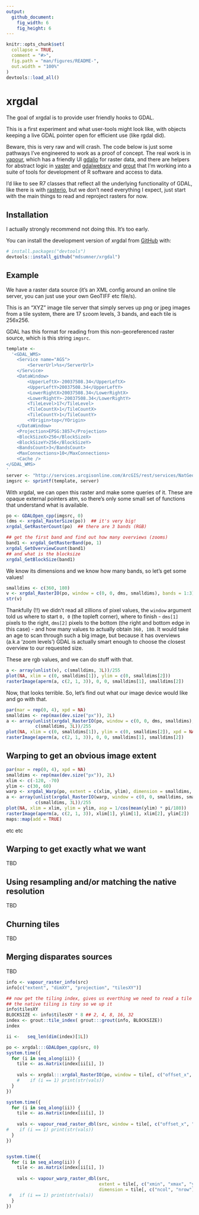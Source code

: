 ```yaml
---
output:
  github_document:
    fig_width: 6
    fig_height: 6
---
```


<!-- README.md is generated from README.Rmd. Please edit that file -->

```r
knitr::opts_chunk$set(
  collapse = TRUE,
  comment = "#>",
  fig.path = "man/figures/README-",
  out.width = "100%"
)
devtools::load_all()
```

# xrgdal

<!-- badges: start -->
<!-- badges: end -->

The goal of xrgdal is to provide user friendly hooks to GDAL. 

This is a first experiment and what user-tools might look like, with objects keeping a live GDAL pointer open for efficient use (like rgdal did). 

Beware, this is very raw and will crash. The code below is just some pathways
I've engineered to work as a proof of concept. The real work is in
[vapour](https://github.com/hypertidy/vapour), which has a friendly UI
[gdalio](https://github.com/hypertidy/gdalio) for raster data, and there are
helpers for abstract logic in [vaster](https://github.com/hypertidy/vaster) and
[gdalwebsrv](https://github.com/hypertidy/gdalwebsrv) and
[grout](https://github.com/hypertidy/grout) that I'm working into a suite of
tools for development of R software and access to data.


I'd like to see R7 classes that reflect all the underlying functionality of GDAL, like there is with [rasterio](https://rasterio.readthedocs.io/), but we don't need everything I expect, just start with the main things to read and reproject rasters for now. 

## Installation

I actually strongly recommend not doing this. It's too early.  

You can install the development version of xrgdal from [GitHub](https://github.com/) with:

``` r
# install.packages("devtools")
devtools::install_github("mdsumner/xrgdal")
```

## Example

We have a raster data source (it's an XML config around an online tile server, you can just use your own GeoTIFF etc file/s).

This is an "XYZ" image tile server that simply serves up png or jpeg images from
a tile system, there are 17 `$z`oom levels, 3 bands, and each tile is 256x256.

GDAL has this format for reading from this non-georeferenced raster source,
which is this string `imgsrc`.

```r

template <- 
  '<GDAL_WMS>
    <Service name="AGS">
        <ServerUrl>%s</ServerUrl>
    </Service>
    <DataWindow>
        <UpperLeftX>-20037508.34</UpperLeftX>
        <UpperLeftY>20037508.34</UpperLeftY>
        <LowerRightX>20037508.34</LowerRightX>
        <LowerRightY>-20037508.34</LowerRightY>
        <TileLevel>17</TileLevel>
        <TileCountX>1</TileCountX>
        <TileCountY>1</TileCountY>
        <YOrigin>top</YOrigin>
    </DataWindow>
    <Projection>EPSG:3857</Projection>
    <BlockSizeX>256</BlockSizeX>
    <BlockSizeY>256</BlockSizeY>
    <BandsCount>3</BandsCount>
    <MaxConnections>10</MaxConnections>
    <Cache />
</GDAL_WMS>
'
server <- "http://services.arcgisonline.com/ArcGIS/rest/services/NatGeo_World_Map/MapServer/"
imgsrc <- sprintf(template, server)
```

With xrgdal, we can open this raster and make some queries of it.  These are opaque external pointers atm, so there's only some small set of functions that understand what is available. 

```r
po <- GDALOpen_cpp(imgsrc, 0)
(dms <- xrgdal_RasterSize(po))  ## it's very big!
xrgdal_GetRasterCount(po)  ## there are 3 bands (RGB)

## get the first band and find out how many overviews (zooms)
band1 <- xrgdal_GetRasterBand(po, 1)
xrgdal_GetOverviewCount(band1)
## and what is the blocksize
xrgdal_GetBlockSize(band1)
```

We know its dimensions and we know how many bands, so let's get some values!

```r
smalldims <- c(360, 180)
v <- xrgdal_RasterIO(po, window = c(0, 0, dms, smalldims), bands = 1:3)
str(v)

```

Thankfully (!!) we didn't read all zillions of pixel values, the `window` argument told us where to start `0, 0` (the topleft corner), where to finish  - `dms[1]` pixels to the right, `dms[2]` pixels to the bottom (the right and bottom edge in this case)  - and how many values to actually obtain `360, 180`. It would take an age to scan through such a big image, but because it has overviews (a.k.a 'zoom levels') GDAL is actually smart enough to choose the closest overview to our requested size. 

These are rgb values, and we can do stuff with that. 

```r
a <- array(unlist(v), c(smalldims, 3L))/255
plot(NA, xlim = c(0, smalldims[1]), ylim = c(0, smalldims[2]))
rasterImage(aperm(a, c(2, 1, 3)), 0, 0, smalldims[1], smalldims[2])
```


Now, that looks terrible. So, let's find out what our image device would like and go with that. 

```r
par(mar = rep(0, 4), xpd = NA)
smalldims <- rep(max(dev.size("px")), 2L)
a <- array(unlist(xrgdal_RasterIO(po, window = c(0, 0, dms, smalldims), bands = 1:3)), 
           c(smalldims, 3L))/255
plot(NA, xlim = c(0, smalldims[1]), ylim = c(0, smalldims[2]), xpd = NA, asp = 1)
rasterImage(aperm(a, c(2, 1, 3)), 0, 0, smalldims[1], smalldims[2])


```


## Warping to get an obvious image extent



```r
par(mar = rep(0, 4), xpd = NA)
smalldims <- rep(max(dev.size("px")), 2L)
xlim <- c(-120, -70)
ylim <- c(30, 60)
warp <- xrgdal_Warp(po, extent = c(xlim, ylim), dimension = smalldims, projection = "OGC:CRS84")
a <- array(unlist(xrgdal_RasterIO(warp, window = c(0, 0, smalldims, smalldims), bands = 1:3)), 
           c(smalldims, 3L))/255
plot(NA, xlim = xlim, ylim = ylim, asp = 1/cos(mean(ylim) * pi/180))
rasterImage(aperm(a, c(2, 1, 3)), xlim[1], ylim[1], xlim[2], ylim[2])
maps::map(add = TRUE)

```

etc etc



## Warping to get exactly what we want

TBD

## Using resampling and/or matching the native resolution

TBD

## Churning tiles

TBD 

## Merging disparates sources

TBD


```r


info <- vapour_raster_info(src)
info[c("extent", "dimXY", "projection", "tilesXY")]

## now get the tiling index, gives us everthing we need to read a tile for our target, either by the warper or by RasterIO
## the native tiling is tiny so we up it
info$tilesXY
BLOCKSIZE <- info$tilesXY * 8 ## 2, 4, 8, 16, 32
index <- grout::tile_index( grout:::grout(info, BLOCKSIZE))
index

ii <-   seq_len(dim(index)[1L])

po <- xrgdal:::GDALOpen_cpp(src, 0)
system.time({
  for (i in seq_along(ii)) {
    tile <- as.matrix(index[ii[i], ])
    
    vals <- xrgdal:::xrgdal_RasterIO(po, window = tile[, c("offset_x", "offset_y", "ncol", "nrow", "ncol", "nrow"), drop = TRUE])
    #    if (i == 1) print(str(vals))
  }
})

system.time({
  for (i in seq_along(ii)) {
    tile <- as.matrix(index[ii[i], ])
    
    vals <- vapour_read_raster_dbl(src, window = tile[, c("offset_x", "offset_y", "ncol", "nrow", "ncol", "nrow"), drop = TRUE])
#    if (i == 1) print(str(vals))
  }
})


system.time({
  for (i in seq_along(ii)) {
    tile <- as.matrix(index[ii[i], ])
    
    vals <- vapour_warp_raster_dbl(src, 
                                   extent = tile[, c("xmin", "xmax", "ymin", "ymax"), drop = TRUE], 
                                   dimension = tile[, c("ncol", "nrow"), drop = TRUE], projection = info$projection)
 #   if (i == 1) print(str(vals))
  }
})

```
